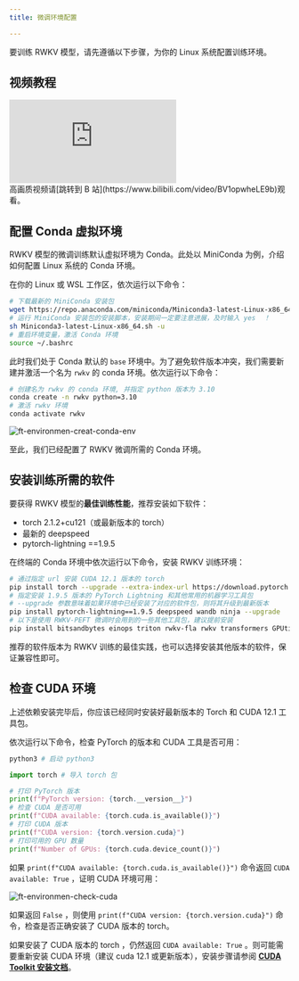 ```yaml
---
title: 微调环境配置

---
```


要训练 RWKV 模型，请先遵循以下步骤，为你的 Linux 系统配置训练环境。

## 视频教程

<div className="iframe-container">
 <iframe 
 src="https://player.bilibili.com/player.html?isOutside=true&aid=113865220162755&bvid=BV1opwheLE9b&cid=27992263465&high_quality=1&autoplay=0"
 scrolling="no"
 frameBorder="0"
 allowFullScreen={true}
 sandbox="allow-top-navigation allow-same-origin allow-forms allow-scripts"
>
</iframe>
</div>
<CallOut type="info">
高画质视频请[跳转到 B 站](https://www.bilibili.com/video/BV1opwheLE9b)观看。
</CallOut>


##  配置 Conda 虚拟环境

RWKV 模型的微调训练默认虚拟环境为 Conda。此处以 MiniConda 为例，介绍如何配置 Linux 系统的 Conda 环境。

在你的 Linux 或 WSL 工作区，依次运行以下命令：

``` bash copy
# 下载最新的 MiniConda 安装包
wget https://repo.anaconda.com/miniconda/Miniconda3-latest-Linux-x86_64.sh
# 运行 MiniConda 安装包的安装脚本，安装期间一定要注意进展，及时输入 yes  ！
sh Miniconda3-latest-Linux-x86_64.sh -u
# 重启环境变量，激活 Conda 环境
source ~/.bashrc
```
此时我们处于 Conda 默认的 `base` 环境中。为了避免软件版本冲突，我们需要新建并激活一个名为 `rwkv` 的 conda 环境。依次运行以下命令：

``` bash copy
# 创建名为 rwkv 的 conda 环境, 并指定 python 版本为 3.10
conda create -n rwkv python=3.10
# 激活 rwkv 环境
conda activate rwkv
```
![ft-environmen-creat-conda-env](./imgs/ft-environmen-creat-conda-env.png)

至此，我们已经配置了 RWKV 微调所需的 Conda 环境。

## 安装训练所需的软件

要获得 RWKV 模型的**最佳训练性能**，推荐安装如下软件：

- torch 2.1.2+cu121（或最新版本的 torch）
- 最新的 deepspeed
- pytorch-lightning ==1.9.5

在终端的 Conda 环境中依次运行以下命令，安装 RWKV 训练环境：

``` bash copy
# 通过指定 url 安装 CUDA 12.1 版本的 torch
pip install torch --upgrade --extra-index-url https://download.pytorch.org/whl/cu121
# 指定安装 1.9.5 版本的 PyTorch Lightning 和其他常用的机器学习工具包
# --upgrade 参数意味着如果环境中已经安装了对应的软件包，则将其升级到最新版本
pip install pytorch-lightning==1.9.5 deepspeed wandb ninja --upgrade
# 以下是使用 RWKV-PEFT 微调时会用到的一些其他工具包，建议提前安装
pip install bitsandbytes einops triton rwkv-fla rwkv transformers GPUtil plotly gradio datasets
```

<CallOut type="info">
推荐的软件版本为 RWKV 训练的最佳实践，也可以选择安装其他版本的软件，保证兼容性即可。
</CallOut>

## 检查 CUDA 环境

上述依赖安装完毕后，你应该已经同时安装好最新版本的 Torch 和 CUDA 12.1 工具包。

依次运行以下命令，检查 PyTorch 的版本和 CUDA 工具是否可用：
```python
python3 # 启动 python3

import torch # 导入 torch 包

# 打印 PyTorch 版本
print(f"PyTorch version: {torch.__version__}") 
# 检查 CUDA 是否可用
print(f"CUDA available: {torch.cuda.is_available()}")
# 打印 CUDA 版本
print(f"CUDA version: {torch.version.cuda}")
# 打印可用的 GPU 数量
print(f"Number of GPUs: {torch.cuda.device_count()}")
```

如果 `print(f"CUDA available: {torch.cuda.is_available()}")` 命令返回 `CUDA available: True` ，证明 CUDA 环境可用：

![ft-environmen-check-cuda](./imgs/ft-environmen-check-cuda.png)

如果返回 `False` ，则使用 `print(f"CUDA version: {torch.version.cuda}")` 命令，检查是否正确安装了 CUDA 版本的 torch。

如果安装了 CUDA 版本的 torch ，仍然返回 `CUDA available: True` 。则可能需要重新安装 CUDA 环境（建议 cuda 12.1 或更新版本），安装步骤请参阅 [**CUDA Toolkit 安装文档**](https://developer.nvidia.com/cuda-downloads)。

